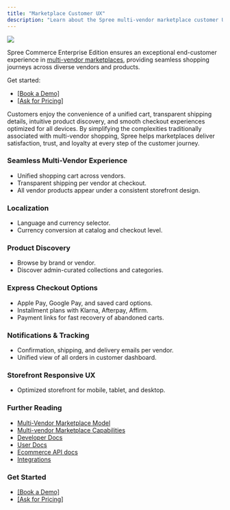 ```yaml
---
title: "Marketplace Customer UX"
description: "Learn about the Spree multi-vendor marketplace customer UX."
---
```


![](/docs/images/use-cases/multi-vendor/customer.png)

Spree Commerce Enterprise Edition ensures an exceptional end-customer experience in [<u>multi-vendor marketplaces</u>](https://spreecommerce.org/marketplace-ecommerce/), providing seamless shopping journeys across diverse vendors and products. 

Get started:

- [[Book a Demo]](https://getvendo.com/book-a-demo/)
- [[Ask for Pricing]](https://spreecommerce.org/get-started/)

Customers enjoy the convenience of a unified cart, transparent shipping details, intuitive product discovery, and smooth checkout experiences optimized for all devices. By simplifying the complexities traditionally associated with multi-vendor shopping, Spree helps marketplaces deliver satisfaction, trust, and loyalty at every step of the customer journey.

### Seamless Multi-Vendor Experience

- Unified shopping cart across vendors.
- Transparent shipping per vendor at checkout.
- All vendor products appear under a consistent storefront design.

### Localization

- Language and currency selector.
- Currency conversion at catalog and checkout level.

### Product Discovery

- Browse by brand or vendor.
- Discover admin-curated collections and categories.

### Express Checkout Options

- Apple Pay, Google Pay, and saved card options.
- Installment plans with Klarna, Afterpay, Affirm.
- Payment links for fast recovery of abandoned carts.

### Notifications & Tracking

- Confirmation, shipping, and delivery emails per vendor.
- Unified view of all orders in customer dashboard.

### Storefront Responsive UX

- Optimized storefront for mobile, tablet, and desktop.

### Further Reading

- [Multi-Vendor Marketplace Model](https://spreecommerce.org/docs/use-case/marketplace/model)
- [Multi-vendor Marketplace Capabilities](https://spreecommerce.org/docs/use-case/marketplace/capabilities)
- [<u>Developer Docs</u>](https://spreecommerce.org/docs/developer/getting-started/quickstart)
- [<u>User Docs</u>](https://spreecommerce.org/docs/user/what-is-spree-commerce)
- [<u>Ecommerce API docs</u>](https://spreecommerce.org/docs/api-reference/introduction)
- [<u>Integrations</u>](https://spreecommerce.org/docs/integrations/integrations)

### Get Started

- [[Book a Demo]](https://getvendo.com/book-a-demo/)
- [[Ask for Pricing]](https://spreecommerce.org/get-started/)